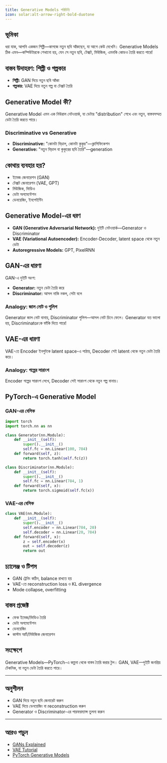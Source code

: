 ```yaml
---
title: Generative Models পরিচিতি
icon: solar:alt-arrow-right-bold-duotone
---
```


## ভূমিকা

ধরা যাক, আপনি একজন শিল্পী—কাগজে নতুন ছবি আঁকছেন, যা আগে কেউ দেখেনি। Generative Models ঠিক এমন—কম্পিউটারকে শেখানো হয়, যেন সে নতুন ছবি, টেক্সট, মিউজিক, এমনকি কোডও তৈরি করতে পারে!

## বাস্তব উদাহরণ: শিল্পী ও গল্পকার

- **শিল্পী:** GAN দিয়ে নতুন ছবি আঁকা
- **গল্পকার:** VAE দিয়ে নতুন গল্প বা টেক্সট তৈরি

## Generative Model কী?

Generative Model এমন এক নিউরাল নেটওয়ার্ক, যা ডেটার "distribution" শেখে এবং নতুন, বাস্তবসম্মত ডেটা তৈরি করতে পারে।

### Discriminative vs Generative
- **Discriminative:** "কোনটা বিড়াল, কোনটা কুকুর"—ক্লাসিফিকেশন
- **Generative:** "নতুন বিড়াল বা কুকুরের ছবি তৈরি"—generation

## কোথায় ব্যবহার হয়?
- ইমেজ জেনারেশন (GAN)
- টেক্সট জেনারেশন (VAE, GPT)
- মিউজিক, ভিডিও
- ডেটা অগমেন্টেশন
- ডেনয়েজিং, ইনপেইন্টিং

## Generative Model-এর ধরণ
- **GAN (Generative Adversarial Network):** দুইটি নেটওয়ার্ক—Generator ও Discriminator
- **VAE (Variational Autoencoder):** Encoder-Decoder, latent space থেকে নতুন ডেটা
- **Autoregressive Models:** GPT, PixelRNN

## GAN-এর ধারণা

GAN-এ দুইটি অংশ:
- **Generator:** নতুন ডেটা তৈরি করে
- **Discriminator:** আসল নাকি নকল, সেটা বলে

### Analogy: জাল নোট ও পুলিশ

Generator জাল নোট বানায়, Discriminator পুলিশ—আসল নোট চিনে ফেলে। Generator যত ভালো হয়, Discriminatorকে ফাঁকি দিতে পারে!

## VAE-এর ধারণা

VAE-তে Encoder ইনপুটকে latent space-এ পাঠায়, Decoder সেই latent থেকে নতুন ডেটা তৈরি করে।

### Analogy: গল্পের সারাংশ

Encoder গল্পের সারাংশ লেখে, Decoder সেই সারাংশ থেকে নতুন গল্প বানায়।

## PyTorch-এ Generative Model

### GAN-এর বেসিক
```python
import torch
import torch.nn as nn

class Generator(nn.Module):
    def __init__(self):
        super().__init__()
        self.fc = nn.Linear(100, 784)
    def forward(self, z):
        return torch.tanh(self.fc(z))

class Discriminator(nn.Module):
    def __init__(self):
        super().__init__()
        self.fc = nn.Linear(784, 1)
    def forward(self, x):
        return torch.sigmoid(self.fc(x))
```

### VAE-এর বেসিক
```python
class VAE(nn.Module):
    def __init__(self):
        super().__init__()
        self.encoder = nn.Linear(784, 20)
        self.decoder = nn.Linear(20, 784)
    def forward(self, x):
        z = self.encoder(x)
        out = self.decoder(z)
        return out
```

## চ্যালেঞ্জ ও টিপস
- GAN ট্রেনিং কঠিন, balance রাখতে হয়
- VAE-তে reconstruction loss ও KL divergence
- Mode collapse, overfitting

## বাস্তব প্রজেক্ট
- ফেক ইমেজ/ভিডিও তৈরি
- ডেটা অগমেন্টেশন
- ডেনয়েজিং
- কাস্টম আর্ট/মিউজিক জেনারেশন

## সংক্ষেপে
Generative Models—PyTorch-এ কল্পনা থেকে বাস্তব তৈরি করার টুল। GAN, VAE—দুইটি জনপ্রিয় টেকনিক, যা নতুন ডেটা তৈরি করতে পারে।

---

## অনুশীলন
- GAN দিয়ে নতুন ছবি জেনারেট করুন
- VAE দিয়ে ডেনয়েজিং বা reconstruction করুন
- Generator ও Discriminator-এর পারফরম্যান্স তুলনা করুন

---

## আরও পড়ুন
- [GANs Explained](https://arxiv.org/abs/1406.2661)
- [VAE Tutorial](https://arxiv.org/abs/1312.6114)
- [PyTorch Generative Models](https://pytorch.org/tutorials/beginner/dcgan_faces_tutorial.html)
